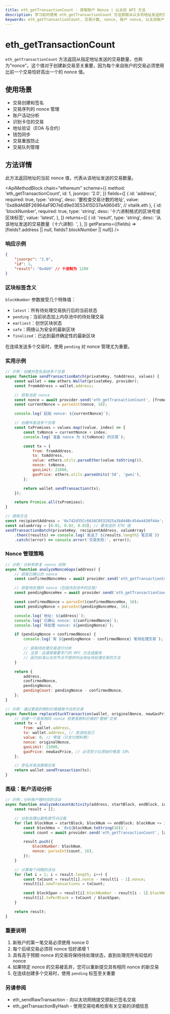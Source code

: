 ```yaml
---
title: eth_getTransactionCount - 获取账户 Nonce | 以太坊 API 方法
description: 学习如何使用 eth_getTransactionCount 方法获取从以太坊地址发送的交易数量，也称为 nonce。
keywords: eth_getTransactionCount, 交易计数, nonce, 账户 nonce, 以太坊账户, 交易序列, 待处理交易
---
```


# eth_getTransactionCount

`eth_getTransactionCount` 方法返回从指定地址发送的交易数量，也称为"nonce"。这个值对于创建新交易至关重要，因为每个来自账户的交易必须使用比前一个交易恰好高出一个的 nonce 值。

## 使用场景

- 交易创建和签名
- 交易序列的 nonce 管理
- 账户活动分析
- 识别卡住的交易
- 地址验证（EOA 与合约）
- 钱包同步
- 交易重放防止
- 交易队列管理

## 方法详情

此方法返回地址的当前 nonce 值，代表从该地址发送的交易数量。

<ApiMethodBlock
	chain="ethereum"
	scheme={{
		method: 'eth_getTransactionCount',
		id: 1,
		jsonrpc: '2.0',
	}}
	fields={[
		{
			id: 'address',
			required: true,
			type: 'string',
			desc: '要检查交易计数的地址',
			value: '0xd8dA6BF26964aF9D7eEd9e03E53415D37aA96045', // vitalik.eth
		},
		{
			id: 'blockNumber',
			required: true,
			type: 'string',
			desc: '十六进制格式的区块号或区块标签',
			value: 'latest',
		},
	]}
	returns={[
		{
			id: 'result',
			type: 'string',
			desc: '从该地址发送的交易数量（十六进制）',
		},
	]}
	getParams={(fields) => [fields?.address || null, fields?.blockNumber || null]}
/>

### 响应示例

```json
{
	"jsonrpc": "2.0",
	"id": 1,
	"result": "0x4b9" // 十进制为 1209
}
```

### 区块标签含义

`blockNumber` 参数接受几个特殊值：

- `latest`：所有待处理交易执行后的当前状态
- `pending`：当前状态加上内存池中的待处理交易
- `earliest`：创世区块状态
- `safe`：网络认为安全的最新区块
- `finalized`：已达到最终确定性的最新区块

在连续发送多个交易时，使用 `pending` 对 nonce 管理尤为重要。

### 实用示例

```javascript
// 示例：创建并签名连续多个交易
async function sendTransactionBatch(privateKey, toAddress, values) {
	const wallet = new ethers.Wallet(privateKey, provider);
	const fromAddress = wallet.address;

	// 获取当前 nonce
	const nonce = await provider.send('eth_getTransactionCount', [fromAddress, 'pending']);
	const currentNonce = parseInt(nonce, 16);

	console.log(`起始 nonce: ${currentNonce}`);

	// 创建并发送多个交易
	const txPromises = values.map((value, index) => {
		const txNonce = currentNonce + index;
		console.log(`准备 nonce 为 ${txNonce} 的交易`);

		const tx = {
			from: fromAddress,
			to: toAddress,
			value: ethers.utils.parseEther(value.toString()),
			nonce: txNonce,
			gasLimit: 21000,
			gasPrice: ethers.utils.parseUnits('50', 'gwei'),
		};

		return wallet.sendTransaction(tx);
	});

	return Promise.all(txPromises);
}

// 使用方法
const recipientAddress = '0x742d35Cc6634C0532925a3b844Bc454e4438f44e';
const valueArray = [0.01, 0.02, 0.03]; // 要发送的 ETH 值
sendTransactionBatch(privateKey, recipientAddress, valueArray)
	.then((results) => console.log(`发送了 ${results.length} 笔交易`))
	.catch((error) => console.error('交易失败:', error));
```

### Nonce 管理策略

```javascript
// 示例：分析和修复 nonce 间隙
async function analyzeNonceGaps(address) {
	// 获取已确认的 nonce
	const confirmedNonceHex = await provider.send('eth_getTransactionCount', [address, 'latest']);

	// 获取待处理的 nonce（包括内存池中的交易）
	const pendingNonceHex = await provider.send('eth_getTransactionCount', [address, 'pending']);

	const confirmedNonce = parseInt(confirmedNonceHex, 16);
	const pendingNonce = parseInt(pendingNonceHex, 16);

	console.log(`地址: ${address}`);
	console.log(`已确认 nonce: ${confirmedNonce}`);
	console.log(`待处理 nonce: ${pendingNonce}`);

	if (pendingNonce > confirmedNonce) {
		console.log(`有 ${pendingNonce - confirmedNonce} 笔待处理交易`);

		// 获取待处理交易进行分析
		// 注意：这通常需要专门的 RPC 方法或服务
		// 因为标准以太坊节点不提供列出地址待处理交易的方法
	}

	return {
		address,
		confirmedNonce,
		pendingNonce,
		pendingCount: pendingNonce - confirmedNonce,
	};
}

// 示例：通过更高的燃料价格替换卡住的交易
async function replaceStuckTransaction(wallet, originalNonce, newGasPrice) {
	// 创建一个具有相同 nonce 但更高燃料价格的"替换"交易
	const tx = {
		from: wallet.address,
		to: wallet.address, // 发送给自己
		value: 0, // 零值（只支付燃料费）
		nonce: originalNonce,
		gasLimit: 21000,
		gasPrice: newGasPrice, // 必须至少比原始价格高 10%
	};

	// 签名并发送替换交易
	return wallet.sendTransaction(tx);
}
```

### 高级：账户活动分析

```javascript
// 示例：分析账户随时间的活动
async function analyzeAccountActivity(address, startBlock, endBlock, interval = 1000) {
	const result = [];

	// 分批处理以避免使节点过载
	for (let blockNum = startBlock; blockNum <= endBlock; blockNum += interval) {
		const blockHex = `0x${blockNum.toString(16)}`;
		const count = await provider.send('eth_getTransactionCount', [address, blockHex]);

		result.push({
			blockNumber: blockNum,
			nonce: parseInt(count, 16),
		});
	}

	// 计算每个间隔的活动
	for (let i = 1; i < result.length; i++) {
		const txCount = result[i].nonce - result[i - 1].nonce;
		result[i].newTransactions = txCount;

		const blockSpan = result[i].blockNumber - result[i - 1].blockNumber;
		result[i].txPerBlock = txCount / blockSpan;
	}

	return result;
}
```

### 重要说明

1. 新账户的第一笔交易必须使用 nonce 0
2. 每个后续交易必须将 nonce 恰好递增 1
3. 具有高于预期 nonce 的交易将保持待处理状态，直到处理完所有较低的 nonce
4. 如果特定 nonce 的交易被丢弃，您可以重新提交具有相同 nonce 的新交易
5. 在连续创建多个交易时，使用 `pending` 标签至关重要

### 另请参阅

- <Link to="/docs/ethereum/core-methods/eth_sendRawTransaction" title="向网络发送已签名的交易">eth_sendRawTransaction</Link> - 向以太坊网络提交原始已签名交易
- <Link to="/docs/ethereum/core-methods/eth_getTransactionByHash" title="查询交易详情">eth_getTransactionByHash</Link> - 使用交易哈希检索有关交易的详细信息
